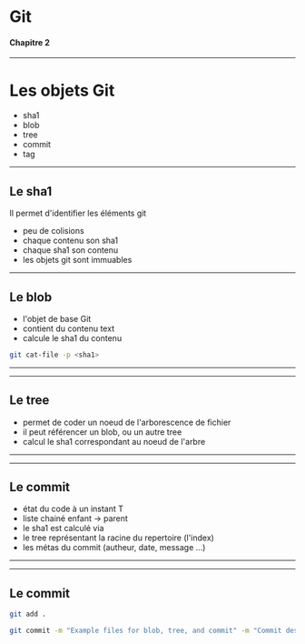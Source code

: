 
# Git
#### Chapitre 2

---

# Les objets Git

* sha1
* blob
* tree
* commit
* tag

---

## Le sha1

Il permet d'identifier les éléments git
* peu de colisions
* chaque contenu son sha1
* chaque sha1 son contenu
* les objets git sont immuables

---

## Le blob

* l'objet de base Git
* contient du contenu text
* calcule le sha1 du contenu

```sh
git cat-file -p <sha1>
```

---

<Blob />

---

## Le tree

* permet de coder un noeud de l'arborescence de fichier
* il peut référencer un blob, ou un autre tree
* calcul le sha1 correspondant au noeud de l'arbre

---

<Tree />

---

## Le commit

* état du code à un instant T
* liste chainé enfant -> parent
* le sha1 est calculé via
* le tree représentant la racine du repertoire (l'index)
* les métas du commit (autheur, date, message ...)

---

<Commit />

---

## Le commit

```sh
git add .

git commit -m "Example files for blob, tree, and commit" -m "Commit description"
```

